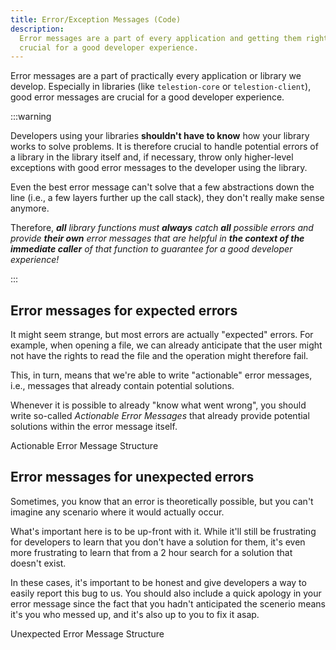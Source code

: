 ```yaml
---
title: Error/Exception Messages (Code)
description:
  Error messages are a part of every application and getting them right is
  crucial for a good developer experience.
---
```


<!--
Concept
=======

=== When to use this template:
Use this template when you need to describe a concept, technology,
or something similar. In other words: whenever you need to write an
article that describes a concept where the concept's name can be the
article's title (e.g., "Vert. x", "Verticle", "Event Bus")

=== When not to use this template:
Do not use these templates for articles that give context on how
to use/approach the topic. Instead, it would be best if you used a guide for that.

Writing a guide and a concept article are not mutually exclusive. Instead,
you should, in most cases, write both, where the concept gives a brief overview
of what it is, and the guide is a longer article explaining best practices on using
it.

E.g.:
Concept: Event Bus
Guide: Interacting with the Event Bus


=== Writing tips:
- Write in the present tense
- Use neutral pronouns (they/them instead of he/she and him/her)
- Be respectful to everyone
- Be aware of the potential for cultural misunderstandings
-->

<!-- Relevant imports: -->


<!-- Brief Description (1-3 lines) of the concept: -->

Error messages are a part of practically every application or library we
develop. Especially in libraries (like `telestion-core` or `telestion-client`),
good error messages are crucial for a good developer experience.

:::warning

Developers using your libraries **shouldn't have to know** how your library
works to solve problems. It is therefore crucial to handle potential errors of a
library in the library itself and, if necessary, throw only higher-level
exceptions with good error messages to the developer using the library.

Even the best error message can't solve that a few abstractions down the line
(i.e., a few layers further up the call stack), they don't really make sense
anymore.

Therefore, _**all** library functions must **always** catch **all** possible
errors and provide **their own** error messages that are helpful in **the
context of the immediate caller** of that function to guarantee for a good
developer experience!_

:::

## Error messages for expected errors

It might seem strange, but most errors are actually "expected" errors. For
example, when opening a file, we can already anticipate that the user might not
have the rights to read the file and the operation might therefore fail.

This, in turn, means that we're able to write "actionable" error messages, i.e.,
messages that already contain potential solutions.

Whenever it is possible to already "know what went wrong", you should write
so-called _Actionable Error Messages_ that already provide potential solutions
within the error message itself.

<Reference to="/internal/references/actionable-error-message-structure">
	Actionable Error Message Structure
</Reference>

## Error messages for unexpected errors

Sometimes, you know that an error is theoretically possible, but you can't
imagine any scenario where it would actually occur.

What's important here is to be up-front with it. While it'll still be
frustrating for developers to learn that you don't have a solution for them,
it's even more frustrating to learn that from a 2 hour search for a solution
that doesn't exist.

In these cases, it's important to be honest and give developers a way to easily
report this bug to us. You should also include a quick apology in your error
message since the fact that you hadn't anticipated the scenerio means it's you
who messed up, and it's also up to you to fix it asap.

<Reference to="/internal/references/unexpected-error-message-structure">
	Unexpected Error Message Structure
</Reference>

<!-- ## See also -->

<!--
Snippets
--------

<Reference to="../other-article">
    Relative Link to other article
</Reference>

<Reference to="https://www.example.com">
    Example Website
</Reference>
-->
